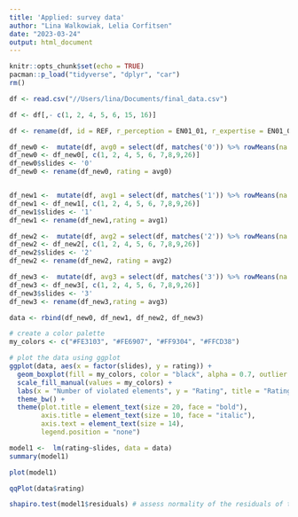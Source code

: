 ```yaml
---
title: 'Applied: survey data'
author: "Lina Walkowiak, Lelia Corfitsen"
date: "2023-03-24"
output: html_document
---
```


```r
knitr::opts_chunk$set(echo = TRUE)
pacman::p_load("tidyverse", "dplyr", "car")
rm()
```


```r
df <- read.csv("//Users/lina/Documents/final_data.csv")

df <- df[,- c(1, 2, 4, 5, 6, 15, 16)]

df <- rename(df, id = REF, r_perception = EN01_01, r_expertise = EN01_02, r_mental = EN01_03, r_attention = EN01_04, memory=EN02_01, age = IN02, gender = IN03, cogsci = IN05, p1 = SD01_01, e1 = SD02_01, m1 = SD03_01, a1 = SD04_01, p0 = SE01_01, e0 = SE02_01, m0 = SE03_01, a0 = SE04_01, p2 =SI01_01, e2 =SI02_01, m2 = SI03_01, a2= SI04_01, p3 =SL01_01, e3 = SL02_01, m3= SL03_01, a3 = SL04_01)

```




```r

df_new0 <-  mutate(df, avg0 = select(df, matches('0')) %>% rowMeans(na.rm=T))
df_new0 <- df_new0[, c(1, 2, 4, 5, 6, 7,8,9,26)]
df_new0$slides <- '0'
df_new0 <- rename(df_new0, rating = avg0)


df_new1 <-  mutate(df, avg1 = select(df, matches('1')) %>% rowMeans(na.rm=T))
df_new1 <- df_new1[, c(1, 2, 4, 5, 6, 7,8,9,26)]
df_new1$slides <- '1'
df_new1 <- rename(df_new1,rating = avg1)

df_new2 <-  mutate(df, avg2 = select(df, matches('2')) %>% rowMeans(na.rm=T))
df_new2 <- df_new2[, c(1, 2, 4, 5, 6, 7,8,9,26)]
df_new2$slides <- '2'
df_new2 <- rename(df_new2, rating = avg2)

df_new3 <-  mutate(df, avg3 = select(df, matches('3')) %>% rowMeans(na.rm=T))
df_new3 <- df_new3[, c(1, 2, 4, 5, 6, 7,8,9,26)]
df_new3$slides <- '3'
df_new3 <- rename(df_new3,rating = avg3)
```


```r
data <- rbind(df_new0, df_new1, df_new2, df_new3)
```

```r
# create a color palette
my_colors <- c("#FE3103", "#FE6907", "#FF9304", "#FFCD38")

# plot the data using ggplot
ggplot(data, aes(x = factor(slides), y = rating)) +
  geom_boxplot(fill = my_colors, color = "black", alpha = 0.7, outlier.shape = NA, ) +
  scale_fill_manual(values = my_colors) +
  labs(x = "Number of violated elements", y = "Rating", title = "Ratings of presented slides") +
  theme_bw() +
  theme(plot.title = element_text(size = 20, face = "bold"),
        axis.title = element_text(size = 10, face = "italic"),
        axis.text = element_text(size = 14),
        legend.position = "none")
```
```r
model1 <-  lm(rating~slides, data = data)
summary(model1)
```
```r

plot(model1)

qqPlot(data$rating)

shapiro.test(model1$residuals) # assess normality of the residuals of the whole model 

```

